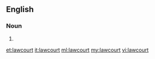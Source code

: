 {{also|law court}}
==English==

===Noun===
{{en-noun}}

# {{alternative form of|lang=en|law court}}

[[et:lawcourt]]
[[it:lawcourt]]
[[ml:lawcourt]]
[[my:lawcourt]]
[[vi:lawcourt]]